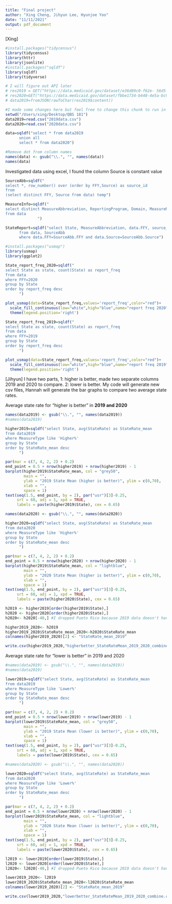 ```yaml
---
title: "Final project"
author: "Xing Cheng, Jihyun Lee, Hyunjoe Yoo"
date: "11/11/2021"
output: pdf_document
---
```


[Xing]
```r
#install.packages("tidycensus")
library(tidycensus)
library(httr)
library(jsonlite)
#install.packages("sqldf")
library(sqldf)
library(tidyverse)
```

```r
# I will figure out API later
# res2019 = GET("https://data.medicaid.gov/dataset/e36d89c0-f62e- 56d5-bc7e-b0adf89262b8")
# res2020=GET("https://data.medicaid.gov/dataset/fbbe1734-b448-4e5a-bc94-3f8688534741")
# data2019=fromJSON(rawToChar(res2019$content))

```



```r
#I made some changes here but feel free to change this chunk to run in your computer
setwd("/Users/xing/Desktop/QBS 181")
data2019=read.csv("2019data.csv")
data2020=read.csv("2020data.csv")

data=sqldf("select * from data2019
      union all
      select * from data2020")

```

```r
#Remove dot from column names
names(data) <- gsub("\\.", "", names(data))
names(data)
```
Investigated data using excel, I found the column Source is constant value 
```r
SourceAbb=sqldf("
select *, row_number() over (order by FFY,Source) as source_id
from
(select distinct FFY, Source from data) temp")

```

```r
MeasureInfo=sqldf("
select distinct MeasureAbbreviation, ReportingProgram, Domain, MeasureName, MeasureType, RateDefinition
from data
              ")
```

```r
StateReport=sqldf("select State, MeasureAbbreviation, data.FFY, source_id, Population, Methodology, StateRate, NumberofStatesReporting, Median, BottomQuartile, TopQuartile, Notes, StateSpecificComments, RateUsedinCalculatingStateMeanandMedian
      from data, SourceAbb
      where data.FFY=SourceAbb.FFY and data.Source=SourceAbb.Source")
```


```r
#install.packages("usmap")
library(usmap)
library(ggplot2)

State_report_freq_2020=sqldf("
select State as state, count(State) as report_freq
from data
where FFY=2020
group by State
order by report_freq desc
      ")

plot_usmap(data=State_report_freq,values='report_freq',color="red")+
  scale_fill_continuous(low="white",high="blue",name="report freq 2020",label=scales::comma)+
  theme(legend.position='right')
```

```r
State_report_freq_2019=sqldf("
select State as state, count(State) as report_freq
from data
where FFY=2019
group by State
order by report_freq desc
      ")

plot_usmap(data=State_report_freq,values='report_freq',color="red")+
  scale_fill_continuous(low="white",high="blue",name="report freq 2019",label=scales::comma)+
  theme(legend.position='right')


```


[Jihyun]
I have two parts, 1: higher is better, made two separate columns 2019 and 2020 to compare. 2: lower is better.
My code will generate new csv files, Hannah will generate the bar graphs to compare two average state rates.

Average state rate for "higher is better" in **2019 and 2020**
```r
names(data2019) <- gsub("\\.", "", names(data2019))
#names(data2019)

higher2019=sqldf("select State, avg(StateRate) as StateRate_mean
from data2019
where MeasureType like 'Higher%'
group by State
order by StateRate_mean desc
      ")

par(mar = c(7, 4, 2, 2) + 0.2)
end_point = 0.5 + nrow(higher2019) + nrow(higher2019) - 1
barplot(higher2019$StateRate_mean, col = "grey50",
        main = "",
        ylab = "2019 State Mean (higher is better)", ylim = c(0,70),
        xlab = "",
        space = 1)
text(seq(1.5, end_point, by = 2), par("usr")[3]-0.25,
     srt = 60, adj = 1, xpd = TRUE,
     labels = paste(higher2019$State), cex = 0.65)

names(data2020) <- gsub("\\.", "", names(data2020))

higher2020=sqldf("select State, avg(StateRate) as StateRate_mean
from data2020
where MeasureType like 'Higher%'
group by State
order by StateRate_mean desc
      ")

par(mar = c(7, 4, 2, 2) + 0.2)
end_point = 0.5 + nrow(higher2020) + nrow(higher2020) - 1
barplot(higher2019$StateRate_mean, col = "lightblue",
        main = "",
        ylab = "2020 State Mean (higher is better)", ylim = c(0,70),
        xlab = "",
        space = 1)
text(seq(1.5, end_point, by = 2), par("usr")[3]-0.25,
     srt = 60, adj = 1, xpd = TRUE,
     labels = paste(higher2020$State), cex = 0.65)

h2019 <- higher2019[order(higher2019$State),]
h2020 <- higher2020[order(higher2020$State),]
h2020<- h2020[-40,] #I dropped Pueto Rico because 2019 data doesn't have Pueto Rico.

higher2019_2020<- h2019
higher2019_2020$StateRate_mean_2020<-h2020$StateRate_mean
colnames(higher2019_2020)[2] <- "StateRate_mean_2019"

write.csv(higher2019_2020,"higherbetter_StateRateMean_2019_2020_combine.csv", row.names = FALSE)


```

Average state rate for "lower is better" in 2019 and 2020

```r
#names(data2019) <- gsub("\\.", "", names(data2019))
#names(data2019)

lower2019=sqldf("select State, avg(StateRate) as StateRate_mean
from data2019
where MeasureType like 'Lower%'
group by State
order by StateRate_mean desc
      ")

par(mar = c(7, 4, 2, 2) + 0.2)
end_point = 0.5 + nrow(lower2019) + nrow(lower2019) - 1
barplot(lower2019$StateRate_mean, col = "grey50",
        main = "",
        ylab = "2019 State Mean (lower is better)", ylim = c(0,70),
        xlab = "",
        space = 1)
text(seq(1.5, end_point, by = 2), par("usr")[3]-0.25,
     srt = 60, adj = 1, xpd = TRUE,
     labels = paste(lower2019$State), cex = 0.65)

#names(data2020) <- gsub("\\.", "", names(data2020))

lower2020=sqldf("select State, avg(StateRate) as StateRate_mean
from data2020
where MeasureType like 'Lower%'
group by State
order by StateRate_mean desc
      ")

par(mar = c(7, 4, 2, 2) + 0.2)
end_point = 0.5 + nrow(lower2020) + nrow(lower2020) - 1
barplot(lower2019$StateRate_mean, col = "lightblue",
        main = "",
        ylab = "2020 State Mean (lower is better)", ylim = c(0,70),
        xlab = "",
        space = 1)
text(seq(1.5, end_point, by = 2), par("usr")[3]-0.25,
     srt = 60, adj = 1, xpd = TRUE,
     labels = paste(lower2020$State), cex = 0.65)

l2019 <- lower2019[order(lower2019$State),]
l2020 <- lower2020[order(lower2020$State),]
l2020<- l2020[-40,] #I dropped Pueto Rico because 2019 data doesn't have Pueto Rico.

lower2019_2020<- l2019
lower2019_2020$StateRate_mean_2020<-l2020$StateRate_mean
colnames(lower2019_2020)[2] <- "StateRate_mean_2019"

write.csv(lower2019_2020,"lowerbetter_StateRateMean_2019_2020_combine.csv", row.names = FALSE)


```
